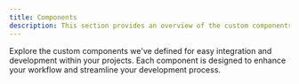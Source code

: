 ```yaml
---
title: Components
description: This section provides an overview of the custom components available in React Components - Documentation.
---
```


Explore the custom components we've defined for easy integration and development within your projects. Each component is designed to enhance your workflow and streamline your development process.


<Outlet path="/getting-started/components" />